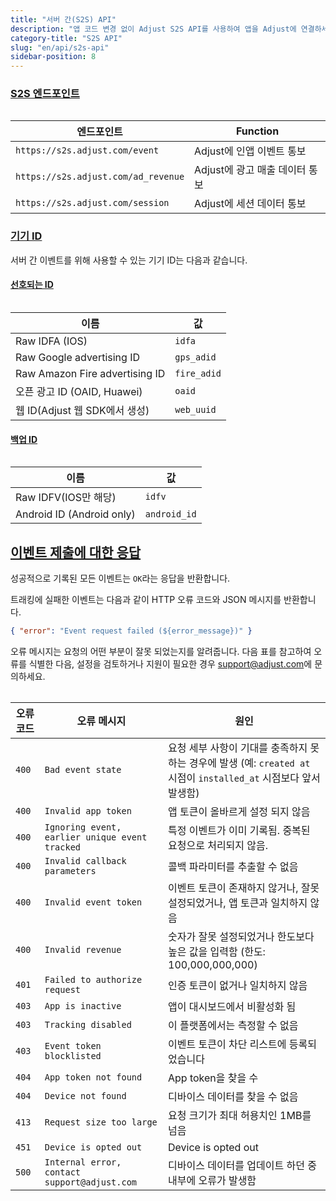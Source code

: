 ```yaml
---
title: "서버 간(S2S) API"
description: "앱 코드 변경 없이 Adjust S2S API를 사용하여 앱을 Adjust에 연결하세요."
category-title: "S2S API"
slug: "en/api/s2s-api"
sidebar-position: 8
---
```

### [S2S 엔드포인트](s2s-endpoints)

<table> 

|                엔드포인트                |       Function       |
|-------------------------------------|----------------------|
| `https://s2s.adjust.com/event`      | Adjust에 인앱 이벤트 통보    |
| `https://s2s.adjust.com/ad_revenue` | Adjust에 광고 매출 데이터 통보 |
| `https://s2s.adjust.com/session`    | Adjust에 세션 데이터 통보    |

</Table> 

### [기기 ID](device-identifiers)

서버 간 이벤트를 위해 사용할 수 있는 기기 ID는 다음과 같습니다.

#### [선호되는 ID](preferred-identifiers)

<table> 

|               이름               |      값      |
|--------------------------------|-------------|
| Raw IDFA \(IOS\)             | `idfa`      |
| Raw Google advertising ID      | `gps_adid`  |
| Raw Amazon Fire advertising ID | `fire_adid` |
| 오픈 광고 ID \(OAID, Huawei\)    | `oaid`      |
| 웹 ID\(Adjust 웹 SDK에서 생성\)    | `web_uuid`  |

</Table> 

#### [백업 ID](backup-identifiers)

<table> 

|              이름               |      값       |
|-------------------------------|--------------|
| Raw IDFV\(IOS만 해당\)         | `idfv`       |
| Android ID \(Android only\) | `android_id` |

</Table> 

[이벤트 제출에 대한 응답](event-submission-responses)
-------------------------------------------

성공적으로 기록된 모든 이벤트는 `OK`라는 응답을 반환합니다. 

트래킹에 실패한 이벤트는 다음과 같이 HTTP 오류 코드와 JSON 메시지를 반환합니다.
<codeblock title="오류 응답"> 

```json
{ "error": "Event request failed (${error_message})" }
```

</CodeBlock> 

오류 메시지는 요청의 어떤 부분이 잘못 되었는지를 알려줍니다. 다음 표를 참고하여 오류를 식별한 다음, 설정을 검토하거나 지원이 필요한 경우 [support@adjust.com](mailto:support@adjust.com)에 문의하세요.
<table> 

| 오류 코드 |                     오류 메시지                     |                                         원인                                         |
|-------|------------------------------------------------|------------------------------------------------------------------------------------|
| `400` | `Bad event state`                              | 요청 세부 사항이 기대를 충족하지 못하는 경우에 발생 \(예: `created at` 시점이 `installed_at` 시점보다 앞서 발생함\) |
| `400` | `Invalid app token`                            | 앱 토큰이 올바르게 설정 되지 않음                                                                |
| `400` | `Ignoring event, earlier unique event tracked` | 특정 이벤트가 이미 기록됨. 중복된 요청으로 처리되지 않음.                                                  |
| `400` | `Invalid callback parameters`                  | 콜백 파라미터를 추출할 수 없음                                                                  |
| `400` | `Invalid event token`                          | 이벤트 토큰이 존재하지 않거나, 잘못 설정되었거나, 앱 토큰과 일치하지 않음                                         |
| `400` | `Invalid revenue`                              | 숫자가 잘못 설정되었거나 한도보다 높은 값을 입력함 \(한도: 100,000,000,000\)                             |
| `401` | `Failed to authorize request`                  | 인증 토큰이 없거나 일치하지 않음                                                                 |
| `403` | `App is inactive`                              | 앱이 대시보드에서 비활성화 됨                                                                   |
| `403` | `Tracking disabled`                            | 이 플랫폼에서는 측정할 수 없음                                                                  |
| `403` | `Event token blocklisted`                      | 이벤트 토큰이 차단 리스트에 등록되었습니다                                                            |
| `404` | `App token not found`                          | App token을 찾을 수                                                                    |
| `404` | `Device not found`                             | 디바이스 데이터를 찾을 수 없음                                                                  |
| `413` | `Request size too large`                       | 요청 크기가 최대 허용치인 1MB를 넘음                                                             |
| `451` | `Device is opted out`                          | Device is opted out                                                                |
| `500` | `Internal error, contact support@adjust.com`   | 디바이스 데이터를 업데이트 하던 중 내부에 오류가 발생함                                                    |

</Table>

